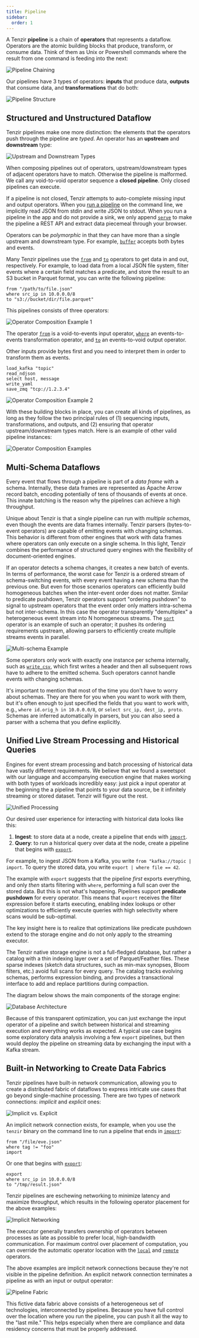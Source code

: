 ```yaml
---
title: Pipeline
sidebar:
  order: 1
---
```


A Tenzir **pipeline** is a chain of **operators** that represents a dataflow.
Operators are the atomic building blocks that produce, transform, or consume
data. Think of them as Unix or Powershell commands where the result from one
command is feeding into the next:

![Pipeline Chaining](pipeline/operator-chaining.svg)

Our pipelines have 3 types of operators: **inputs** that produce data,
**outputs** that consume data, and **transformations** that do both:

![Pipeline Structure](pipeline/operator-types.svg)

## Structured and Unstructured Dataflow

Tenzir pipelines make one more distinction: the elements that the operators push
through the pipeline are _typed_. An operator has an **upstream** and
**downstream** type:

![Upstream and Downstream Types](pipeline/operator-table.svg)

When composing pipelines out of operators, upstream/downstream types of adjacent
operators have to match. Otherwise the pipeline is malformed. We call any
void-to-void operator sequence a **closed pipeline**. Only closed pipelines
can execute.

If a pipeline is not closed, Tenzir attempts to auto-complete missing input and
output operators. When you [run a pipeline](/guides/basic-usage/run-pipelines) on
the command line, we implicitly read JSON from stdin and write JSON to stdout.
When you run a pipeline in the app and do not provide a sink, we only append
[`serve`](/reference/operators/serve) to make the pipeline a REST API
and extract data piecemeal through your browser.

Operators can be _polymorphic_ in that they can have more than a single upstream
and downstream type. For example,
[`buffer`](/reference/operators/buffer) accepts both bytes and events.

Many Tenzir pipelines use the [`from`](/reference/operators/from) and
[`to`](/reference/operators/to) operators to get data in and out,
respectively. For example, to load data from a local JSON file system, filter
events where a certain field matches a predicate, and store the result to an S3
bucket in Parquet format, you can write the following pipeline:

```tql
from "/path/to/file.json"
where src_ip in 10.0.0.0/8
to "s3://bucket/dir/file.parquet"
```

This pipelines consists of three operators:

![Operator Composition Example 1](pipeline/operator-composition-example-1.svg)

The operator [`from`](/reference/operators/from) is a void-to-events
input operator, [`where`](/reference/operators/where) an
events-to-events transformation operator, and
[`to`](/reference/operators/to) an events-to-void output operator.

Other inputs provide bytes first and you need to interpret them in order to
transform them as events.

```tql
load_kafka "topic"
read_ndjson
select host, message
write_yaml
save_zmq "tcp://1.2.3.4"
```

![Operator Composition Example 2](pipeline/operator-composition-example-2.svg)

With these building blocks in place, you can create all kinds of pipelines, as
long as they follow the two principal rules of (1) sequencing inputs,
transformations, and outputs, and (2) ensuring that operator upstream/downstream
types match. Here is an example of other valid pipeline instances:

![Operator Composition Examples](pipeline/operator-composition-variations.svg)

## Multi-Schema Dataflows

Every event that flows through a pipeline is part of a _data frame_ with a
schema. Internally, these data frames are represented as Apache Arrow record
batch, encoding potentially of tens of thousands of events at once. This
innate batching is the reason why the pipelines can achieve a high throughput.

Unique about Tenzir is that a single pipeline can run with _multiple schemas_,
even though the events are data frames internally. Tenzir parsers
(bytes-to-event operators) are capable of emitting events with changing schemas.
This behavior is different from other engines that work with data frames where
operators can only execute on a single schema. In this light, Tenzir combines
the performance of structured query engines with the flexibility of
document-oriented engines.

If an operator detects a schema changes, it creates a new batch of events. In
terms of performance, the worst case for Tenzir is a ordered stream of
schema-switching events, with every event having a new schema than the previous
one. But even for those scenarios operators can efficiently build homogeneous
batches when the inter-event order does not matter. Similar to predicate
pushdown, Tenzir operators support "ordering pushdown" to signal to upstream
operators that the event order only matters intra-schema but not inter-schema.
In this case the operator transparently "demultiplex" a heterogeneous event
stream into N homogeneous streams. The
[`sort`](/reference/operators/sort) operator is an example of such an
operator; it pushes its ordering requirements upstream, allowing parsers to
efficiently create multiple streams events in parallel.

![Multi-schema Example](pipeline/multi-schema-example.svg)

Some operators only work with exactly one instance per schema internally, such
as [`write_csv`](/reference/operators/write_csv), which first writes a
header and then all subsequent rows have to adhere to the emitted schema. Such
operators cannot handle events with changing schemas.

It's important to mention that most of the time you don't have to worry about
schemas. They are there for you when you want to work with them, but it's often
enough to just specified the fields that you want to work with, e.g., `where
id.orig_h in 10.0.0.0/8`, or `select src_ip, dest_ip, proto`. Schemas are
inferred automatically in parsers, but you can also seed a parser with a schema
that you define explicitly.

## Unified Live Stream Processing and Historical Queries

Engines for event stream processing and batch processing of historical data have
vastly different requirements. We believe that we found a sweetspot with our
language and accompanying execution engine that makes working with both types of
workloads incredibly easy: just pick a input operator at the beginning the a
pipeline that points to your data source, be it infinitely streaming or stored
dataset. Tenzir will figure out the rest.

![Unified Processing](pipeline/unified-processing.svg)

Our desired user experience for interacting with historical data looks like
this:

1. **Ingest**: to store data at a node, create a pipeline that ends with
   [`import`](/reference/operators/import).
2. **Query**: to run a historical query over data at the node, create a pipeline
   that begins with [`export`](/reference/operators/export).

For example, to ingest JSON from a Kafka, you write `from "kafka://topic |
import`. To query the stored data, you write `export | where file == 42`.

The example with `export` suggests that the pipeline _first_ exports everything,
and only _then_ starts filtering with `where`, performing a full scan over the
stored data. But this is not what's happening. Pipelines support **predicate
pushdown** for every operator. This means that `export` receives the filter
expression before it starts executing, enabling index lookups or other
optimizations to efficiently execute queries with high selectivity where scans
would be sub-optimal.

The key insight here is to realize that optimizations like predicate pushdown
extend to the storage engine and do not only apply to the streaming executor.

The Tenzir native storage engine is not a full-fledged database, but rather a
catalog with a thin indexing layer over a set of Parquet/Feather files. These
sparse indexes (sketch data structures, such as min-max synopses, Bloom filters,
etc.) avoid full scans for every query. The catalog tracks evolving schemas,
performs expression binding, and provides a transactional interface to add and
replace partitions during compaction.

The diagram below shows the main components of the storage engine:

![Database Architecture](pipeline/storage-engine-architecture.svg)

Because of this transparent optimization, you can just exchange the input
operator of a pipeline and switch between historical and streaming execution
and everything works as expected. A typical use case begins some exploratory
data analysis involving a few `export` pipelines, but then would deploy the
pipeline on streaming data by exchanging the input with a Kafka stream.

## Built-in Networking to Create Data Fabrics

Tenzir pipelines have built-in network communication, allowing you to create a
distributed fabric of dataflows to express intricate use cases that go beyond
single-machine processing. There are two types of network connections:
_implicit_ and _explicit_ ones:

![Implicit vs. Explicit](pipeline/implicit-vs-explicit-networking.svg)

An implicit network connection exists, for example, when you use the `tenzir`
binary on the command line to run a pipeline that ends in
[`import`](/reference/operators/import):

```tql
from "/file/eve.json"
where tag != "foo"
import
```

Or one that begins with [`export`](/reference/operators/export):

```tql
export
where src_ip in 10.0.0.0/8
to "/tmp/result.json"
```

Tenzir pipelines are eschewing networking to minimize latency and maximize
throughput, which results in the following operator placement for the above examples:

![Implicit Networking](pipeline/implicit-networking.svg)

The executor generally transfers ownership of operators between
processes as late as possible to prefer local, high-bandwidth communication. For
maximum control over placement of computation, you can override the automatic
operator location with the [`local`](/reference/operators/local) and
[`remote`](/reference/operators/remote) operators.

The above examples are implicit network connections because they're not visible
in the pipeline definition. An explicit network connection terminates a pipeline
as with an input or output operator:

![Pipeline Fabric](pipeline/pipeline-fabric.excalidraw.svg)

This fictive data fabric above consists of a heterogeneous set of technologies,
interconnected by pipelines. Because you have full control over the location
where you run the pipeline, you can push it all the way to the "last mile." This
helps especially when there are compliance and data residency concerns that must
be properly addressed.
